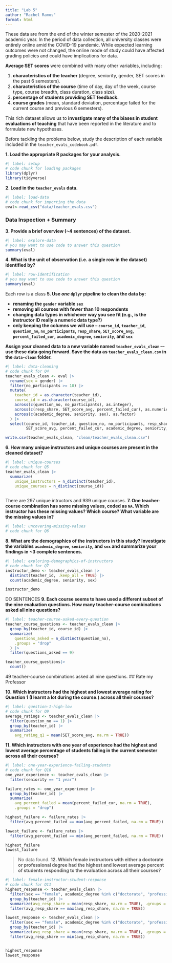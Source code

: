 ```yaml
---
title: "Lab 5"
author: "Rachel Ramos"
format: html
---
```

These data are from the end of the winter semester of the 2020-2021 academic
year. In the period of data collection, all university classes were entirely
online amid the COVID-19 pandemic. While expected learning outcomes were not
changed, the online mode of study could have affected grading policies and could
have implications for data.

**Average SET scores** were combined with many other variables, including:

1.  **characteristics of the teacher** (degree, seniority, gender, SET scores in
the past 6 semesters).
2.  **characteristics of the course** (time of day, day of the week, course
type, course breadth, class duration, class size).
3.  **percentage of students providing SET feedback.**
4.  **course grades** (mean, standard deviation, percentage failed for the
current course and previous 6 semesters).

This rich dataset allows us to **investigate many of the biases in student evaluations of teaching** that have been reported in the literature and to formulate new
hypotheses.

Before tackling the problems below, study the description of each variable
included in the `teacher_evals_codebook.pdf`.

**1. Load the appropriate R packages for your analysis.**

```r
#| label: setup
# code chunk for loading packages
library(dplyr)
library(tidyverse)
```

**2. Load in the `teacher_evals` data.** 

```r
#| label: load-data
# code chunk for importing the data
eval<-read_csv("data/teacher_evals.csv")
```

### Data Inspection + Summary

**3. Provide a brief overview (~4 sentences) of the dataset.**

```r
#| label: explore-data
# you may want to use code to answer this question
summary(eval)

```

**4. What is the unit of observation (i.e. a single row in the dataset) identified by?**

```r
#| label: row-identification
# you may want to use code to answer this question
summary(eval)
```
Each row is a class
**5. Use _one_ `dplyr` pipeline to clean the data by:**

- **renaming the `gender` variable `sex`**
- **removing all courses with fewer than 10 respondents**
- **changing data types in whichever way you see fit (e.g., is the instructor ID really a numeric data type?)**
- **only keeping the columns we will use -- `course_id`, `teacher_id`, `question_no`, `no_participants`, `resp_share`, `SET_score_avg`, `percent_failed_cur`, `academic_degree`, `seniority`, and `sex`**

**Assign your cleaned data to a new variable named `teacher_evals_clean` –- use these data going forward. Save the data as `teacher_evals_clean.csv` in the `data-clean` folder.**

```r
#| label: data-cleaning
# code chunk for Q4
teacher_evals_clean <- eval |>
  rename(sex = gender) |>
  filter(no_participants >= 10) |>
  mutate(
    teacher_id = as.character(teacher_id),  
    course_id = as.character(course_id),
    across(c(question_no, no_participants), as.integer),
    across(c(resp_share, SET_score_avg, percent_failed_cur), as.numeric),
    across(c(academic_degree, seniority, sex), as.factor)
  ) |>
  select(course_id, teacher_id, question_no, no_participants, resp_share, 
         SET_score_avg, percent_failed_cur, academic_degree, seniority, sex)

write.csv(teacher_evals_clean, "clean/teacher_evals_clean.csv")
```

**6. How many unique instructors and unique courses are present in the cleaned dataset?**

```r
#| label: unique-courses
# code chunk for Q5
teacher_evals_clean |>
  summarize(
    unique_instructors = n_distinct(teacher_id),
    unique_courses = n_distinct(course_id))
  
```
There are 297 unique intructors and 939 unique courses. 
**7. One teacher-course combination has some missing values, coded as `NA`. Which instructor has these missing values? Which course? What variable are the missing values in?**

```r
#| label: uncovering-missing-values
# code chunk for Q6

```

**8. What are the demographics of the instructors in this study? Investigate the variables `academic_degree`, `seniority`, and `sex` and summarize your findings in ~3 complete sentences.**

```r
#| label: exploring-demographics-of-instructors
# code chunk for Q7
instructor_demo <- teacher_evals_clean |>
  distinct(teacher_id, .keep_all = TRUE) |>
  count(academic_degree, seniority, sex)

instructor_demo
```
DO SENTENCES
**9. Each course seems to have used a different subset of the nine evaluation questions. How many teacher-course combinations asked all nine questions?**

```r
#| label: teacher-course-asked-every-question
teacher_course_questions <- teacher_evals_clean |>
  group_by(teacher_id, course_id) |>
  summarize(
    questions_asked = n_distinct(question_no),
    .groups = "drop"  
  ) |>
  filter(questions_asked == 9) 

teacher_course_questions|>
  count()
```
49 teacher-course combinations asked all nine questions.
## Rate my Professor

**10. Which instructors had the highest and lowest average rating for Question 1 (I learnt a lot during the course.) across all their courses?**

```r
#| label: question-1-high-low
# code chunk for Q9
average_ratings <- teacher_evals_clean |>
  filter(question_no == 1) |>
  group_by(teacher_id) |>
  summarize(
    avg_rating_q1 = mean(SET_score_avg, na.rm = TRUE))
```

**11. Which instructors with one year of experience had the highest and lowest average percentage of students failing in the current semester across all their courses?**

```r
#| label: one-year-experience-failing-students
# code chunk for Q10
one_year_experience <- teacher_evals_clean |>
  filter(seniority == "1 year")

failure_rates <- one_year_experience |>
  group_by(teacher_id) |>
  summarize(
    avg_percent_failed = mean(percent_failed_cur, na.rm = TRUE),
    .groups = "drop")

highest_failure <- failure_rates |>
  filter(avg_percent_failed == max(avg_percent_failed, na.rm = TRUE))

lowest_failure <- failure_rates |>
  filter(avg_percent_failed == min(avg_percent_failed, na.rm = TRUE))

highest_failure
lowest_failure
```
>No data found. 
**12. Which female instructors with either a doctorate or professional degree had the highest and lowest average percent of students responding to the evaluation across all their courses?**

```r
#| label: female-instructor-student-response
# code chunk for Q11
highest_response <- teacher_evals_clean |>
  filter(sex == "female", academic_degree %in% c("doctorate", "professional degree"), !is.na(resp_share)) |>
  group_by(teacher_id) |>
  summarize(avg_resp_share = mean(resp_share, na.rm = TRUE), .groups = "drop") |>
  filter(avg_resp_share == max(avg_resp_share, na.rm = TRUE))

lowest_response <- teacher_evals_clean |>
  filter(sex == "female", academic_degree %in% c("doctorate", "professional degree"), !is.na(resp_share)) |>
  group_by(teacher_id) |>
  summarize(avg_resp_share = mean(resp_share, na.rm = TRUE), .groups = "drop") |>
  filter(avg_resp_share == min(avg_resp_share, na.rm = TRUE))


highest_response
lowest_response
```


